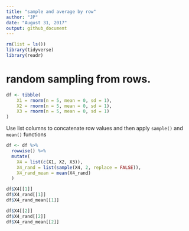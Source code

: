 ```yaml
---
title: "sample and average by row"
author: "JP"
date: "August 31, 2017"
output: github_document
---
```


```r
rm(list = ls())
library(tidyverse)
library(readr)
```

# random sampling from rows. 
```r
df <- tibble(
    X1 = rnorm(n = 5, mean = 0, sd = 1),
    X2 = rnorm(n = 5, mean = 0, sd = 1),
    X3 = rnorm(n = 5, mean = 0, sd = 1)
)
```

Use list columns to concatenate row values and then apply `sample()` and `mean()` functions
```r
df <- df %>% 
  rowwise() %>% 
  mutate(
    X4 = list(c(X1, X2, X3)),
    X4_rand = list(sample(X4, 2, replace = FALSE)),
    X4_rand_mean = mean(X4_rand)
  )
```

```r
df$X4[[1]] 
df$X4_rand[[1]] 
df$X4_rand_mean[[1]] 

df$X4[[2]] 
df$X4_rand[[2]] 
df$X4_rand_mean[[2]] 
```



